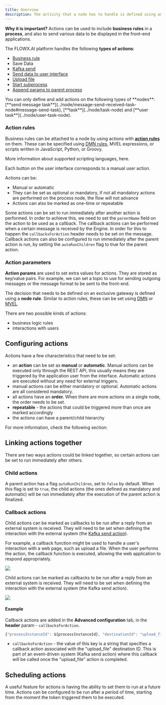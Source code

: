 ```yaml
---
title: Overview
description: The activity that a node has to handle is defined using an <Tooltip tip = "Actions in the FLOWX.AI platform are used to define the activity that a node has to handle. They can have various types and are used to specify the communication details for plugins or integrations."> **action** </Tooltip>. These can have various types, they can be used to specify the communication details for plugins or integrations.
---
```


**Why it is important?** Actions can be used to include <Tooltip tip ="Business rules are actions that can be configured on task/user task nodes in a business process. Business rules can be written in various script languages such as MVEL, JavaScript, Python, Groovy, or DMN (Decision Model and Notation)."> **business rules** </Tooltip> in a <Tooltip tip= "A process is a representation of a business use case, such as requesting a new credit card. These steps can involve a combination of automated actions and human interactions."> **process**</Tooltip>, and also to send various data to be displayed in the front-end applications.


The FLOWX.AI platform handles the following **types of actions**:

* [Business rule](./business-rule-action/business-rule-action)
* Save Data
* [Kafka send](../node/message-send-received-task-node)
* [Send data to user interface](./send-data-to-user-interface)
* [Upload file](./upload-file-action)
* [Start subprocess](./start-subprocess-action)
* [Append params to parent process](./append-params-to-parent-process)

<Info>
You can only define and add actions on the following types of **nodes**: [**send message task**](../node/message-send-received-task-node#message-send-task), [**task**](../node/task-node) and [**user task**](../node/user-task-node).
</Info>

### Action rules

Business rules can be attached to a node by using actions with [**action rules**](#action-rules) on them. These can be specified using [DMN rules](./business-rule-action/dmn-business-rule-action), MVEL expressions, or scripts written in JavaScript, Python, or Groovy.


<Card title ="Supported scripts" href ="../supported-scripts" icon ="link">
More information about supported scripting languages, here.
</Card>

Each button on the user interface corresponds to a manual user action.

Actions can be:

* Manual or automatic
* They can be set as optional or mandatory, if not all mandatory actions are performed on the process node, the flow will not advance
* Actions can also be marked as one-time or repeatable

Some actions can be set to run immediately after another action is performed. In order to achieve this, we need to set the `parentName` field on the action to be used as a callback. The callback actions can be performed when a certain message is received by the Engine. In order for this to happen the `callbacksForAction` header needs to be set on the message. Callback actions can also be configured to run immediately after the parent action is run, by setting the `autoRunChildren` flag to true for the parent action.

<Card title ="Business rule action" href ="./business-rule-action" icon ="link">
</Card>

### Action parameters

**Action params** are used to set extra values for actions. They are stored as key/value pairs. For example, we can set a topic to use for sending outgoing messages or the message format to be sent to the front-end.

The decision that needs to be defined on an exclusive gateway is defined using a **node rule**. Similar to action rules, these can be set using [DMN](../../platform-overview/frameworks-and-standards/business-process-industry-standards/intro-to-dmn) or [MVEL](../../platform-overview/frameworks-and-standards/business-process-industry-standards/intro-to-mvel).

There are two possible kinds of actions:

* business logic rules
* interactions with users

## Configuring actions

Actions have a few characteristics that need to be set:

* an **action** can be set as **manual** or **automatic**. Manual actions can be executed only through the REST API, this usually means they are triggered by the application user from the interface. Automatic actions are executed without any need for external triggers.
* manual actions can be either mandatory or optional. Automatic actions are all considered mandatory.
* all actions have an **order.** When there are more actions on a single node, the order needs to be set.
* **repeatable** - the actions that could be triggered more than once are marked accordingly
* the actions can have a parent/child hierarchy

For more information, check the following section:

<Card title= "Adding an action to a node" href= "../../flowx-designer/managing-a-process-flow/adding-an-action-to-a-node">
</Card>

## Linking actions together

There are two ways actions could be linked together, so certain actions can be set to run immediately after others.

### Child actions

A parent action has a flag `autoRunChildren`, set to `false` by default. When this flag is set to `true`, the child actions (the ones defined as mandatory and automatic) will be run immediately after the execution of the parent action is finalized.

### Callback actions

Child actions can be marked as callbacks to be run after a reply from an external system is received. They will need to be set when defining the interaction with the external system (the [Kafka send action](../node/message-send-received-task-node#configuring-a-message-send-task-node)).

For example, a callback function might be used to handle a user's interaction with a web page, such as upload a file. When the user performs the action, the callback function is executed, allowing the web application to respond appropriately.

![](https://s3.eu-west-1.amazonaws.com/docx.flowx.ai/building-blocks)

Child actions can be marked as callbacks to be run after a reply from an external system is received. They will need to be set when defining the interaction with the external system (the Kafka send action).

![](https://s3.eu-west-1.amazonaws.com/docx.flowx.ai/building-blocks/callback2.png)

#### Example

Callback actions are added in the **Advanced configuration** tab, in the **header** param - `callbacksForAction`.

```js
{"processInstanceId": ${processInstanceId}, "destinationId": "upload_file", "callbacksForAction": "upload_file"}
```

* `callbacksForAction` - the value of this key is a string that specifies a callback action associated with the "upload_file" destination ID. This is part of an event-driven system (Kafka send action) where this callback will be called once the "upload_file" action is completed.

## Scheduling actions

A useful feature for actions is having the ability to set them to run at a future time. Actions can be configured to be run after a period of time, starting from the moment the token triggered them to be executed.